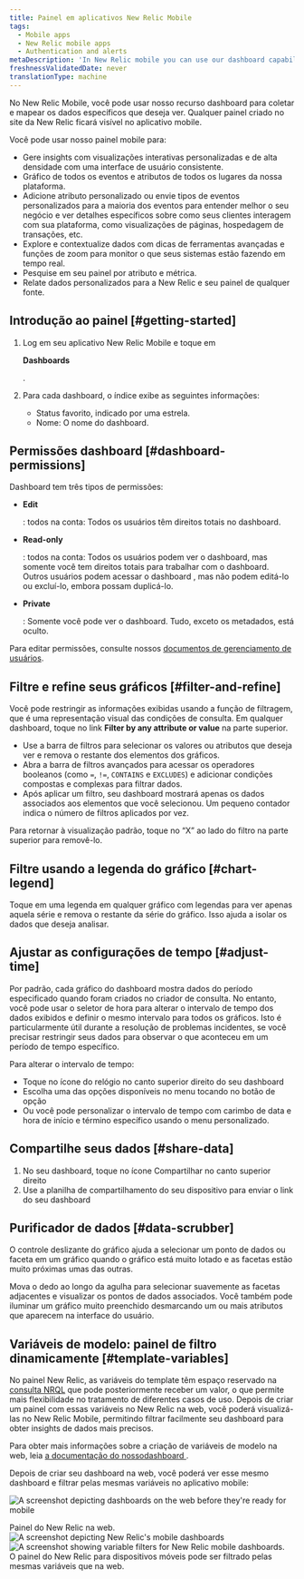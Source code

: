 ```yaml
---
title: Painel em aplicativos New Relic Mobile
tags:
  - Mobile apps
  - New Relic mobile apps
  - Authentication and alerts
metaDescription: 'In New Relic mobile you can use our dashboard capability to gather and chart the specific data you want to see, the way you want to see it, from anywhere in our platform.'
freshnessValidatedDate: never
translationType: machine
---
```





No New Relic Mobile, você pode usar nosso recurso dashboard para coletar e mapear os dados específicos que deseja ver. Qualquer painel criado no site da New Relic ficará visível no aplicativo mobile.

Você pode usar nosso painel mobile para:

* Gere insights com visualizações interativas personalizadas e de alta densidade com uma interface de usuário consistente.
* Gráfico de todos os eventos e atributos de todos os lugares da nossa plataforma.
* Adicione atributo personalizado ou envie tipos de eventos personalizados para a maioria dos eventos para entender melhor o seu negócio e ver detalhes específicos sobre como seus clientes interagem com sua plataforma, como visualizações de páginas, hospedagem de transações, etc.
* Explore e contextualize dados com dicas de ferramentas avançadas e funções de zoom para monitor o que seus sistemas estão fazendo em tempo real.
* Pesquise em seu painel por atributo e métrica.
* Relate dados personalizados para a New Relic e seu painel de qualquer fonte.

## Introdução ao painel [#getting-started]

1. Log em seu aplicativo New Relic Mobile e toque em

   <DNT>**Dashboards**</DNT>

   .

2. Para cada dashboard, o índice exibe as seguintes informações:

   * Status favorito, indicado por uma estrela.
   * Nome: O nome do dashboard.

## Permissões dashboard [#dashboard-permissions]

Dashboard tem três tipos de permissões:

* <DNT>**Edit**</DNT>

  : todos na conta: Todos os usuários têm direitos totais no dashboard.

* <DNT>**Read-only**</DNT>

  : todos na conta: Todos os usuários podem ver o dashboard, mas somente você tem direitos totais para trabalhar com o dashboard. Outros usuários podem acessar o dashboard , mas não podem editá-lo ou excluí-lo, embora possam duplicá-lo.

* <DNT>**Private**</DNT>

  : Somente você pode ver o dashboard. Tudo, exceto os metadados, está oculto.

Para editar permissões, consulte nossos [documentos de gerenciamento de usuários](/docs/accounts/accounts-billing/new-relic-one-user-management/user-management-concepts/).

## Filtre e refine seus gráficos [#filter-and-refine]

Você pode restringir as informações exibidas usando a função de filtragem, que é uma representação visual das condições de consulta. Em qualquer dashboard, toque no link <DNT>**Filter by any attribute or value**</DNT> na parte superior.

* Use a barra de filtros para selecionar os valores ou atributos que deseja ver e remova o restante dos elementos dos gráficos.
* Abra a barra de filtros avançados para acessar os operadores booleanos (como `=`, `!=`, `CONTAINS` e `EXCLUDES`) e adicionar condições compostas e complexas para filtrar dados.
* Após aplicar um filtro, seu dashboard mostrará apenas os dados associados aos elementos que você selecionou. Um pequeno contador indica o número de filtros aplicados por vez.

Para retornar à visualização padrão, toque no “X” ao lado do filtro na parte superior para removê-lo.

## Filtre usando a legenda do gráfico [#chart-legend]

Toque em uma legenda em qualquer gráfico com legendas para ver apenas aquela série e remova o restante da série do gráfico. Isso ajuda a isolar os dados que deseja analisar.

## Ajustar as configurações de tempo [#adjust-time]

Por padrão, cada gráfico do dashboard mostra dados do período especificado quando foram criados no criador de consulta. No entanto, você pode usar o seletor de hora para alterar o intervalo de tempo dos dados exibidos e definir o mesmo intervalo para todos os gráficos. Isto é particularmente útil durante a resolução de problemas incidentes, se você precisar restringir seus dados para observar o que aconteceu em um período de tempo específico.

Para alterar o intervalo de tempo:

* Toque no ícone do relógio no canto superior direito do seu dashboard
* Escolha uma das opções disponíveis no menu tocando no botão de opção
* Ou você pode personalizar o intervalo de tempo com carimbo de data e hora de início e término específico usando o menu personalizado.

## Compartilhe seus dados [#share-data]

1. No seu dashboard, toque no ícone Compartilhar no canto superior direito
2. Use a planilha de compartilhamento do seu dispositivo para enviar o link do seu dashboard

## Purificador de dados [#data-scrubber]

O controle deslizante do gráfico ajuda a selecionar um ponto de dados ou faceta em um gráfico quando o gráfico está muito lotado e as facetas estão muito próximas umas das outras.

Mova o dedo ao longo da agulha para selecionar suavemente as facetas adjacentes e visualizar os pontos de dados associados. Você também pode iluminar um gráfico muito preenchido desmarcando um ou mais atributos que aparecem na interface do usuário.

## Variáveis de modelo: painel de filtro dinamicamente [#template-variables]

No painel New Relic, as variáveis do template têm espaço reservado na [consulta NRQL](/docs/query-your-data/nrql-new-relic-query-language/get-started/introduction-nrql-new-relics-query-language/) que pode posteriormente receber um valor, o que permite mais flexibilidade no tratamento de diferentes casos de uso. Depois de criar um painel com essas variáveis no New Relic na web, você poderá visualizá-las no New Relic Mobile, permitindo filtrar facilmente seu dashboard para obter insights de dados mais precisos.

Para obter mais informações sobre a criação de variáveis de modelo na web, leia [a documentação do nossodashboard ](/docs/query-your-data/explore-query-data/dashboards/introduction-dashboards/).

Depois de criar seu dashboard na web, você poderá ver esse mesmo dashboard e filtrar pelas mesmas variáveis no aplicativo mobile:

<img
  title="Web view of dashboards"
  alt="A screenshot depicting dashboards on the web before they're ready for mobile"
  src={dashboardsDashboardstoPrepareforMobile}
/>

<figcaption>
  Painel do New Relic na web.
</figcaption>

<SideBySide>
  <Side>
    <img
      title="New Relic mobile dashboards"
      alt="A screenshot depicting New Relic's mobile dashboards"
      src={dashboardsMobileDashboards}
      style={{ width: "50%" }}
    />
  </Side>

  <Side>
    <img
      title="mobile dashboards filtered by variable"
      alt="A screenshot showing variable filters for New Relic mobile dashboards."
      src={dashboardsFilterMobileDashboardsbyVariable}
      style={{ width: "50%" }}
    />
  </Side>
</SideBySide>

<figcaption>
  O painel do New Relic para dispositivos móveis pode ser filtrado pelas mesmas variáveis que na web.
</figcaption>